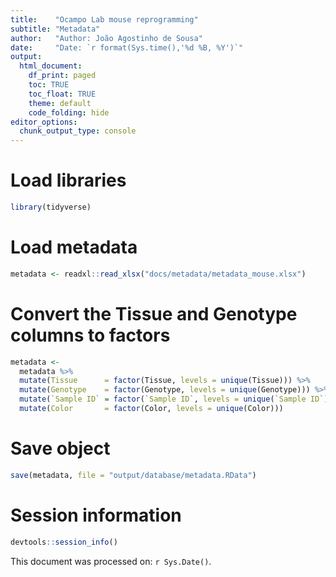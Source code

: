 ```yaml
---
title:    "Ocampo Lab mouse reprogramming"
subtitle: "Metadata"
author:   "Author: João Agostinho de Sousa"
date:     "Date: `r format(Sys.time(),'%d %B, %Y')`"
output:
  html_document:
    df_print: paged
    toc: TRUE
    toc_float: TRUE
    theme: default
    code_folding: hide
editor_options:
  chunk_output_type: console
---
```


# Load libraries
```r

library(tidyverse)

```

# Load metadata
```r

metadata <- readxl::read_xlsx("docs/metadata/metadata_mouse.xlsx")

```

# Convert the Tissue and Genotype columns to factors
```r

metadata <- 
  metadata %>% 
  mutate(Tissue      = factor(Tissue, levels = unique(Tissue))) %>% 
  mutate(Genotype    = factor(Genotype, levels = unique(Genotype))) %>% 
  mutate(`Sample ID` = factor(`Sample ID`, levels = unique(`Sample ID`))) %>% 
  mutate(Color       = factor(Color, levels = unique(Color)))

```

# Save object
```r

save(metadata, file = "output/database/metadata.RData")

```

# Session information
```r

devtools::session_info()

```

This document was processed on: `r Sys.Date()`.
